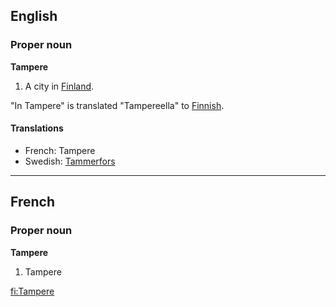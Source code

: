 ==English==
{{wikipedia}}
===Proper noun===
'''Tampere'''

#A city in [[Finland]].

"In Tampere" is translated "Tampereella" to [[Finnish]].

====Translations====

*French: Tampere
*Swedish: [[Tammerfors]]

----
==French==
===Proper noun===
'''Tampere'''

#Tampere

[[fi:Tampere]]